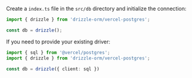 Create a `index.ts` file in the `src/db` directory and initialize the connection:

```typescript copy
import { drizzle } from 'drizzle-orm/vercel-postgres';

const db = drizzle();
```

If you need to provide your existing driver:

```typescript copy
import { sql } from '@vercel/postgres';
import { drizzle } from 'drizzle-orm/vercel-postgres';

const db = drizzle({ client: sql })
```